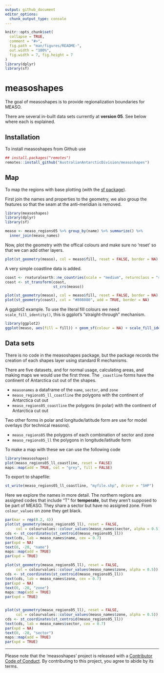 ```yaml
---
output: github_document
editor_options: 
  chunk_output_type: console
---
```


<!-- README.md is generated from README.Rmd. Please edit that file -->

```r
knitr::opts_chunk$set(
  collapse = TRUE,
  comment = "#>",
  fig.path = "man/figures/README-",
  out.width = "100%",
  fig.width = 7, fig.height = 7
)
library(dplyr)
library(sf)

```
# measoshapes

The goal of measoshapes is to provide regionalization boundaries for MEASO. 

There are several in-built data sets currently at **version 05**. See below where each is explained. 

## Installation

To install measoshapes from Github use

```R
## install.packages("remotes")
remotes::install_github("AustralianAntarcticDivision/measoshapes")
```

## Map

To map the regions with base plotting (with the [sf package](https://r-spatial.github.io/sf)). 

First join the names and properties to the geometry, we also group the features so that the seam at the anti-meridian is
removed. 

```r
library(measoshapes)
library(dplyr)
library(sf)

measo <- measo_regions05 %>% group_by(name) %>% summarize() %>% 
  inner_join(measo_names)

```

Now, plot the geometry with the offical colours and make sure no 'reset' so that we can add other layers. 

```r
plot(st_geometry(measo), col = measo$fill, reset = FALSE, border = NA)
```

A very simple coastline data is added. 

```r
coast <- rnaturalearth::ne_countries(scale = "medium", returnclass = "sf") %>% dplyr::filter(sovereignt == "Antarctica")
coast <- st_transform(coast, 
                      st_crs(measo))

plot(st_geometry(measo), col = measo$fill, reset = FALSE, border = NA)
plot(st_geometry(coast), col = "#808080", add = TRUE, border = NA)


```



A ggplot2 example. To use the literal fill colours we need `scale_fill_identity()`, this is ggplot's "straight-through" mechanism. 


```r

library(ggplot2)
ggplot(measo, aes(fill = fill)) + geom_sf(colour = NA) + scale_fill_identity() + geom_sf(data = coast, aes(fill = NULL))

```

## Data sets

There is no code in the measoshapes package, but the package records the creation of
each shapes layer using standard R mechanisms. 

There are five datasets, and for normal usage, calculating areas, and making maps we would use the first three. The `_coastline` forms have the continent of Antarctica cut out of the shapes. 


* `measonames` a dataframe of the `name`, `sector`, and `zone`
* `measo_regions05_ll_coastline` the polygons with the continent of Antarctica cut out
* `measo_regions05_coastline` the polygons (in polar) with the continent of Antarctica cut out

Two other forms in polar and longitude/latitude form are use for model overlays (for technical reasons). 

* `measo_regions05` the polygons of each combination of sector and zone
* `measo_regions05_ll` the polygons in longitude/latitude form


To make a map with these we can use the following code

```r
library(measoshapes)
plot(measo_regions05_ll_coastline, reset = FALSE)
maps::map(add = TRUE, col = "grey", fill = FALSE)
```




To export to shapefile: 


```r
st_write(measo_regions05_ll_coastline, "myfile.shp", driver = "SHP")
```


Here we explore the names in more detail. The northern regions are assigned codes that include "T" for **temperate**, but they aren't supposed to be part of MEASO. They share a sector but have no assigned zone. From `colour_values` on zone they get black. 

```r
par(mar = rep(0.2, 4))
plot(st_geometry(measo_regions05_ll), reset = FALSE, 
     col = colourvalues::colour_values(measo_names$sector, alpha = 0.5))
cds <- st_coordinates(st_centroid(measo_regions05_ll))
text(cds, lab = measo_names$name, cex = 0.7)
par(xpd = NA)
text(0, -20, "name")
maps::map(add = TRUE)
par(xpd = TRUE)

plot(st_geometry(measo_regions05_ll), reset = FALSE, 
     col = colourvalues::colour_values(measo_names$zone, alpha = 0.5))
cds <- st_coordinates(st_centroid(measo_regions05_ll))
text(cds, lab = measo_names$zone, cex = 0.7)
par(xpd = NA)
text(0, -20, "zone")
maps::map(add = TRUE)
par(xpd = TRUE)


plot(st_geometry(measo_regions05_ll), reset = FALSE, 
     col = colourvalues::colour_values(measo_names$zone, alpha = 0.5))
cds <- st_coordinates(st_centroid(measo_regions05_ll))
text(cds, lab = measo_names$sector, cex = 0.7)
par(xpd = NA)
text(0, -20, "sector")
maps::map(add = TRUE)
par(xpd = TRUE)

```

---

Please note that the 'measoshapes' project is released with a
[Contributor Code of Conduct](CODE_OF_CONDUCT.md).
  By contributing to this project, you agree to abide by its terms.

